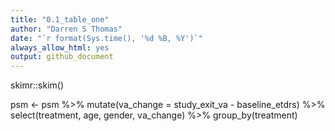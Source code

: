 ```yaml
---
title: "0.1_table_one"
author: "Darren S Thomas"
date: "`r format(Sys.time(), '%d %B, %Y')`"
always_allow_html: yes
output: github_document
---
```


  skimr::skim()
  
  psm <- psm %>% 
  mutate(va_change = study_exit_va - baseline_etdrs) %>% 
  select(treatment, age, gender, va_change) %>% 
  group_by(treatment) 
